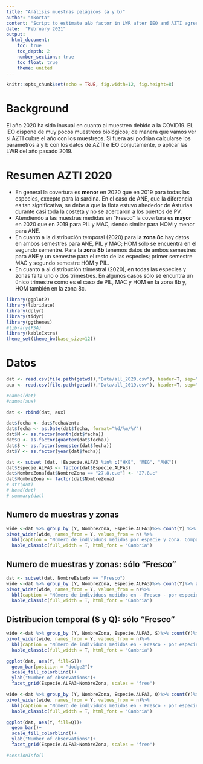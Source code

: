 ```yaml
---
title: "Análisis muestras pelágicos (a y b)"
author: "mkorta"
content: "Script to estimate a&b factor in LWR after IEO and AZTI agreement"
date:  "February 2021"
output: 
  html_document:
    toc: true
    toc_depth: 2
    number_sections: true
    toc_float: true
    theme: united
---
```


```r
knitr::opts_chunk$set(echo = TRUE, fig.width=12, fig.height=8)
```

# Background

El año 2020 ha sido inusual en cuanto al muestreo debido a la COVID19. EL IEO dispone de muy pocos muestreos biológicos; de manera que vamos ver si AZTI cubre el año con los muestreos. Si fuera así podrían calcularse los parámetros a y b con los datos de AZTI e IEO conjutamente, o aplicar las LWR del año pasado 2019.  

# Resumen AZTI 2020

* En general la covertura es **menor** en 2020 que en 2019 para todas las especies, excepto para la sardina. En el caso de ANE, que la diferencia es tan significativa, se debe a que la flota estuvo alrededor de Asturias durante casi toda la costeta y no se acercaron a los puertos de PV.
* Atendiendo a las muestras medidas en "Fresco" la covertura es **mayor** en 2020 que en 2019 para PIL y MAC, siendo  similar para HOM y menor para ANE.
* En cuanto a la distribución temporal (2020) para la **zona 8c** hay datos en ambos semestres para ANE, PIL y MAC; HOM sólo se encuentra en el segundo sementre. Para la **zona 8b** tenemos datos de ambos semestres para ANE y un semestre para el resto de las especies; primer semestre MAC y segundo semestre HOM y PIL.
* En cuanto a al distribución trimestral (2020), en todas las especies y zonas falta uno o dos trimestres. En algunos casos sólo se encuntra un único trimestre como es el caso de PIL, MAC y HOM en la zona 8b y, HOM también en la zona 8c.

```r

library(ggplot2)
library(lubridate)
library(dplyr)
library(tidyr)
library(ggthemes)
#library(FSA)
library(kableExtra)
theme_set(theme_bw(base_size=12))
```

# Datos 

```r

dat <- read.csv(file.path(getwd(),"Data/all_2020.csv"), header=T, sep=";", dec=",")
aux <- read.csv(file.path(getwd(),"Data/all_2019.csv"), header=T, sep=";", dec="," )

#names(dat)
#names(aux)

dat <- rbind(dat, aux)

dat$fecha <- dat$FechaVenta
dat$fecha <- as.Date(dat$fecha, format="%d/%m/%Y")
dat$M <- as.factor(month(dat$fecha)) 
dat$Q <- as.factor(quarter(dat$fecha))
dat$S <- as.factor(semester(dat$fecha)) 
dat$Y <- as.factor(year(dat$fecha)) 

dat <- subset (dat, !Especie.ALFA3 %in% c("HKE", "MEG", "ANK"))
dat$Especie.ALFA3 <- factor(dat$Especie.ALFA3)
dat$NombreZona[dat$NombreZona == "27.8.c.e"] <- "27.8.c"
dat$NombreZona <- factor(dat$NombreZona)
# str(dat)
# head(dat)
# summary(dat)
```

## Numero de muestras y zonas

```r

wide <-dat %>% group_by (Y, NombreZona, Especie.ALFA3)%>% count(Y) %>% arrange(Especie.ALFA3)
pivot_wider(wide, names_from = Y, values_from = n) %>%
  kbl(caption = "Número de individuos medidos por especie y zona. Comparación 2019-2020") %>%
  kable_classic(full_width = T, html_font = "Cambria")
```

## Numero de muestras y zonas: sólo "Fresco"

```r

dat <- subset(dat, NombreEstado == "Fresco")
wide <-dat %>% group_by (Y, NombreZona, Especie.ALFA3)%>% count(Y)%>% arrange(Especie.ALFA3)
pivot_wider(wide, names_from = Y, values_from = n)%>% 
  kbl(caption = "Número de individuos medidos en - Fresco - por especie y zona. Comparación 2019-2020") %>%
  kable_classic(full_width = T, html_font = "Cambria") 
```

## Distribucion temporal (S y Q): sólo "Fresco" 

```r

wide <-dat %>% group_by (Y, NombreZona, Especie.ALFA3, S)%>% count(Y)%>% arrange(Especie.ALFA3)
pivot_wider(wide, names_from = Y, values_from = n)%>% 
  kbl(caption = "Número de individuos medidos en - Fresco - por especie, zona y S. Comparación 2019-2020") %>%
  kable_classic(full_width = T, html_font = "Cambria") 

ggplot(dat, aes(Y, fill=S))+
  geom_bar(position = "dodge2")+
  scale_fill_colorblind()+
  ylab("Number of observations")+
  facet_grid(Especie.ALFA3~NombreZona, scales = "free")

wide <-dat %>% group_by (Y, NombreZona, Especie.ALFA3, Q)%>% count(Y)%>% arrange(Especie.ALFA3)
pivot_wider(wide, names_from = Y, values_from = n)%>% 
  kbl(caption = "Número de individuos medidos en - Fresco - por especie, zona y Q. Comparación 2019-2020") %>%
  kable_classic(full_width = T, html_font = "Cambria") 

ggplot(dat, aes(Y, fill=Q))+
  geom_bar()+
  scale_fill_colorblind()+
  ylab("Number of observations")+
  facet_grid(Especie.ALFA3~NombreZona, scales = "free")
```


```r
#sessionInfo()
```




